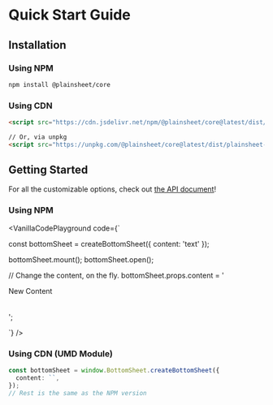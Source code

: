 
# Quick Start Guide

## Installation

### Using NPM

```sh npm2yarn
npm install @plainsheet/core
```

### Using CDN

```html copy
<script src="https://cdn.jsdelivr.net/npm/@plainsheet/core@latest/dist/plainsheet-core.umd.js"></script>

// Or, via unpkg
<script src="https://unpkg.com/@plainsheet/core@latest/dist/plainsheet-core.umd.js"></script>
```

## Getting Started

For all the customizable options, check out [the API document](/apis/vanilla-js)!

### Using NPM

<VanillaCodePlayground
  code={`

const bottomSheet = createBottomSheet({ content: 'text' });

bottomSheet.mount();
bottomSheet.open();

// Change the content, on the fly.
bottomSheet.props.content = '<div>New Content <br/><br/><br/> </div>';

`}
/>

### Using CDN (UMD Module)

```ts copy
const bottomSheet = window.BottomSheet.createBottomSheet({
  content: ``,
});
// Rest is the same as the NPM version
```
